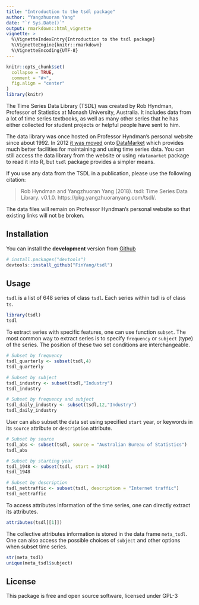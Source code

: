 ```yaml
---
title: "Introduction to the tsdl package"
author: "Yangzhuoran Yang"
date: "`r Sys.Date()`"
output: rmarkdown::html_vignette
vignette: >
  %\VignetteIndexEntry{Introduction to the tsdl package}
  %\VignetteEngine{knitr::rmarkdown}
  %\VignetteEncoding{UTF-8}
---
```


```r
knitr::opts_chunk$set(
  collapse = TRUE,
  comment = "#>", 
  fig.align = "center"
)
library(knitr)
```


The Time Series Data Library (TSDL) was created by Rob Hyndman, Professor of Statistics at Monash University, Australia. It includes data from a lot of time series textbooks, as well as many other series that he has either collected for student projects or helpful people have sent to him.  

The data library was once hosted on Professor Hyndman's personal website since about 1992. In 2012 [it was moved](https://robjhyndman.com/hyndsight/tsdl/) onto [DataMarket](https://datamarket.com/data/list/?q=provider:tsdl) which provides much better facilities for maintaining and using time series data. You can still access the data library from the website or using `rdatamarket` package to read it into R, but `tsdl` package provides a simpler means.  

If you use any data from the TSDL in a publication, please use the following citation:  
 
> Rob Hyndman and Yangzhuoran Yang (2018). tsdl: Time Series Data Library. v0.1.0. https://pkg.yangzhuoranyang.com/tsdl/.  

The data files will remain on Professor Hyndman's personal website so that existing links will not be broken.  

## Installation


You can install the **development** version from
[Github](https://github.com/FinYang/tsdl)

```r
# install.packages("devtools")
devtools::install_github("FinYang/tsdl")
```

## Usage

`tsdl` is a list of 648 series of class `tsdl`. Each series within tsdl is of class `ts`.

```r
library(tsdl)
tsdl
```

To extract series with specific features, one can use function `subset`. The most common way to extract series is to specify `frequency` or `subject` (type) of the series. The position of these two set conditions are interchangeable.  

```r
# Subset by frequency
tsdl_quarterly <- subset(tsdl,4)
tsdl_quarterly

# Subset by subject
tsdl_industry <- subset(tsdl,"Industry")
tsdl_industry

# Subset by frequency and subject
tsdl_daily_industry <- subset(tsdl,12,"Industry")
tsdl_daily_industry
```

User can also subset the data set using specified `start` year, or keywords in its `source` attribute or `description` attribute.  

```r
# Subset by source
tsdl_abs <- subset(tsdl, source = "Australian Bureau of Statistics")
tsdl_abs

# Subset by starting year
tsdl_1948 <- subset(tsdl, start = 1948)
tsdl_1948

# Subset by description
tsdl_nettraffic <- subset(tsdl, description = "Internet traffic")
tsdl_nettraffic
```

To access attributes information of the time series, one can directly extract its attributes.

```r
attributes(tsdl[[1]])
```

The collective attributes information is stored in the data frame `meta_tsdl`. One can also access the possible choices of `subject` and other options when subset time series.  

```r
str(meta_tsdl)
unique(meta_tsdl$subject)
```




## License

This package is free and open source software, licensed under GPL-3

